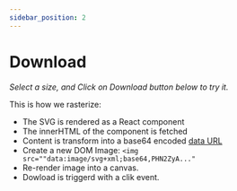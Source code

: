 ```yaml
---
sidebar_position: 2
---
```


# Download


_Select a size, and Click on Download button below to try it._

This is how we rasterize:
- The SVG is rendered as a React component
- The innerHTML of the component is fetched
- Content is transform into a base64 encoded [data URL](https://developer.mozilla.org/en-US/docs/Web/HTTP/Basics_of_HTTP/Data_URIs)
- Create a new DOM Image: `<img src=""data:image/svg+xml;base64,PHN2ZyA..."`
- Re-render image into a canvas.
- Dowload is triggerd with a clik event.

<Download size={512}/>
